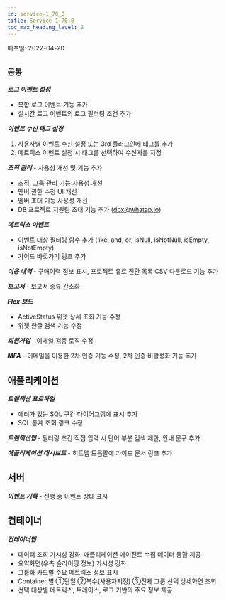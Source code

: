 ```yaml
---
id: service-1_70_0
title: Service 1.70.0
toc_max_heading_level: 2
---
```



배포일: 2022-04-20

## `공통`

***로그 이벤트 설정***

- 복합 로그 이벤트 기능 추가
- 실시간 로그 이벤트의 로그 필터링 조건 추가

***이벤트 수신 태그 설정***

1. 사용자별 이벤트 수신 설정 또는 3rd 플러그인에 태그를 추가
2. 메트릭스 이벤트 설정 시 태그를 선택하여 수신자를 지정

***조직 관리*** - 사용성 개선 및 기능 추가

- 조직, 그룹 관리 기능 사용성 개선
- 멤버 권한 수정 UI 개선
- 멤버 초대 기능 사용성 개선
- DB 프로젝트 지원팀 초대 기능 추가 (dbx@whatap.io)

***메트릭스 이벤트*** 

- 이벤트 대상 필터링 함수 추가 (like, and, or, isNull, isNotNull, isEmpty, isNotEmpty)
- 가이드 바로가기 링크 추가 

***이용 내역*** - 구매이력 정보 표시, 프로젝트 유료 전환 목록 CSV 다운로드 기능 추가 

***보고서*** - 보고서 종류 간소화

***Flex 보드***

- ActiveStatus 위젯 상세 조회 기능 수정
- 위젯 한글 검색 기능 수정 

***회원가입*** - 이메일 검증 로직 수정

***MFA*** - 이메일을 이용한 2차 인증 기능 수정, 2차 인증 비활성화 기능 추가

## 애플리케이션

***트랜잭션 프로파일*** 

- 에러가 있는 SQL 구간 다이어그램에 표시 추가
- SQL 통계 조회 링크 수정

***트랜잭션맵*** - 필터링 조건 직접 입력 시 단어 부분 검색 제한, 안내 문구 추가

***애플리케이션 대시보드*** - 히트맵 도움말에 가이드 문서 링크 추가


## 서버

***이벤트 기록*** - 진행 중 이벤트 상태 표시

## 컨테이너

***컨테이너맵***

- 데이터 조회 가시성 강화, 애플리케이션 에이전트 수집 데이터 통합 제공
- 요약화면(우측 슬라이딩 정보) 가시성 강화
- 그룹화 카드별 주요 메트릭스 정보 표시
- Container 별 ①단일 ②복수(사용자지정) ③전체 그룹 선택 상세화면 조회
- 선택 대상별 메트릭스, 트레이스, 로그 기반의 주요 정보 제공
